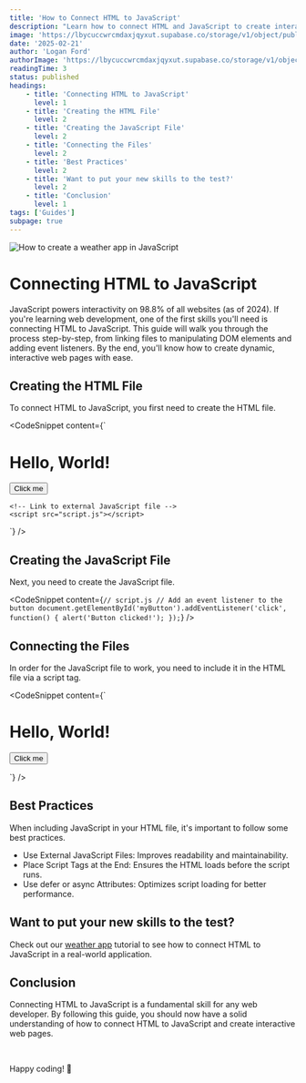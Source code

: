 ```yaml
---
title: 'How to Connect HTML to JavaScript'
description: "Learn how to connect HTML and JavaScript to create interactive web pages. This guide will show you how to use JavaScript to manipulate HTML elements and create dynamic content."
image: 'https://lbycuccwrcmdaxjqyxut.supabase.co/storage/v1/object/public/blog-images/html-conditional-statement.png'
date: '2025-02-21'
author: 'Logan Ford'
authorImage: 'https://lbycuccwrcmdaxjqyxut.supabase.co/storage/v1/object/public/user-profile-pictures/3a57d7e8-8b80-483b-93d0-70fe1f06b0c0/logo.png?u=1l5im5h5n6e5'
readingTime: 3
status: published
headings:
    - title: 'Connecting HTML to JavaScript'
      level: 1
    - title: 'Creating the HTML File'
      level: 2
    - title: 'Creating the JavaScript File'
      level: 2
    - title: 'Connecting the Files'
      level: 2
    - title: 'Best Practices'
      level: 2
    - title: 'Want to put your new skills to the test?'
      level: 2
    - title: 'Conclusion'
      level: 1
tags: ['Guides']
subpage: true
---
```



<img className='max-h-80 object-cover w-full' src="https://lbycuccwrcmdaxjqyxut.supabase.co/storage/v1/object/public/marketing-images//marc-mueller-Lg8xTZjs6Lg-unsplash.jpg" alt="How to create a weather app in JavaScript" />

# Connecting HTML to JavaScript

JavaScript powers interactivity on 98.8% of all websites (as of 2024). 
If you're learning web development, one of the first skills you'll need is connecting HTML to JavaScript. 
This guide will walk you through the process step-by-step, from linking files to manipulating DOM elements and adding event listeners. 
By the end, you'll know how to create dynamic, interactive web pages with ease.

## Creating the HTML File

To connect HTML to JavaScript, you first need to create the HTML file.

<CodeSnippet content={`<!DOCTYPE html>
<html lang="en">
<head>
    <meta charset="UTF-8">
    <meta name="viewport" content="width=device-width, initial-scale=1.0">
    <title>Connect HTML to JavaScript</title>
</head>
<body>
    <h1>Hello, World!</h1>
    <!-- Button with an ID for JavaScript to target -->
    <button id="myButton">Click me</button>

    <!-- Link to external JavaScript file -->
    <script src="script.js"></script>
</body>
</html>`} />

## Creating the JavaScript File

Next, you need to create the JavaScript file.

<CodeSnippet content={`
// script.js
// Add an event listener to the button
document.getElementById('myButton').addEventListener('click', function() {
    alert('Button clicked!');
});
`} />

## Connecting the Files

In order for the JavaScript file to work, you need to include it in the HTML file via a script tag.

<CodeSnippet content={`<html>
    <body>
        <h1>Hello, World!</h1>
        <button id="myButton">Click me</button>
    </body>
</html>`} />

## Best Practices

When including JavaScript in your HTML file, it's important to follow some best practices.

- Use External JavaScript Files: Improves readability and maintainability.
- Place Script Tags at the End: Ensures the HTML loads before the script runs.
- Use defer or async Attributes: Optimizes script loading for better performance.

## Want to put your new skills to the test?

Check out our [weather app](/javascript-fundamentals/how-to-create-a-weather-app-in-javascript) tutorial to see how to connect HTML to JavaScript in a real-world application.

## Conclusion

Connecting HTML to JavaScript is a fundamental skill for any web developer. 
By following this guide, you should now have a solid understanding of how to connect HTML to JavaScript and create interactive web pages.

<br />

Happy coding! 🚀

